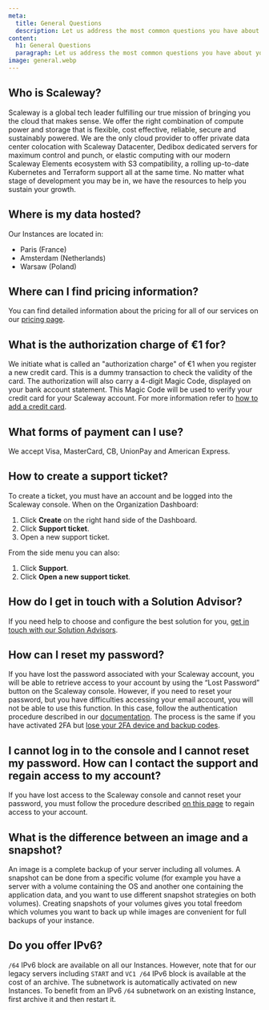 ```yaml
---
meta:
  title: General Questions
  description: Let us address the most common questions you have about your products, services, and brand as a whole.
content:
  h1: General Questions
  paragraph: Let us address the most common questions you have about your products, services, and brand as a whole.
image: general.webp
---
```


## Who is Scaleway?

Scaleway is a global tech leader fulfilling our true mission of bringing you the cloud that makes sense. We offer the right combination of compute power and storage that is flexible, cost effective, reliable, secure and sustainably powered. 
We are the only cloud provider to offer private data center colocation with Scaleway Datacenter, Dedibox dedicated servers for maximum control and punch, or elastic computing with our modern Scaleway Elements ecosystem with S3 compatibility, a rolling up-to-date Kubernetes and Terraform support all at the same time. 
No matter what stage of development you may be in, we have the resources to help you sustain your growth.

## Where is my data hosted?

Our Instances are located in:
- Paris (France)
- Amsterdam (Netherlands)
- Warsaw (Poland)

## Where can I find pricing information?
You can find detailed information about the pricing for all of our services on our [pricing page](https://www.scaleway.com/en/pricing/).

## What is the authorization charge of €1 for?

We initiate what is called an "authorization charge" of €1 when you register a new credit card. 
This is a dummy transaction to check the validity of the card. The authorization will also carry a 4-digit Magic Code, displayed on your bank account statement. This Magic Code will be used to verify your credit card for your Scaleway account.
For more information refer to [how to add a credit card](/console/my-account/how-to/manage-billing-information/#how-to-add-a-credit-card).

## What forms of payment can I use?

We accept Visa, MasterCard, CB, UnionPay and American Express.

## How to create a support ticket?

To create a ticket, you must have an account and be logged into the Scaleway console.
When on the Organization Dashboard:

1. Click **Create** on the right hand side of the Dashboard.
2. Click **Support ticket**.
3. Open a new support ticket.

From the side menu you can also:

1. Click **Support**.
2. Click **Open a new support ticket**.

## How do I get in touch with a Solution Advisor? 

If you need help to choose and configure the best solution for you, [get in touch with our Solution Advisors](https://scwexperiences.force.com/contactus/s/?language=en_US).

## How can I reset my password?

If you have lost the password associated with your Scaleway account, you will be able to retrieve access to your account by using the “Lost Password” button on the Scaleway console.
However, if you need to reset your password, but you have difficulties accessing your email account, you will not be able to use this function. In this case, follow the authentication procedure described in our [documentation](/console/my-account/how-to/recover-a-lost-password/). The process is the same if you have activated 2FA but [lose your 2FA device and backup codes](/console/my-account/how-to/use-2fa#if-you-lose-your-2fa-device-and-your-backup-codes).

## I cannot log in to the console and I cannot reset my password. How can I contact the support and regain access to my account?

If you have lost access to the Scaleway console and cannot reset your password, you must follow the procedure described [on this page](/console/my-account/how-to/use-2fa/#how-to-regain-access-to-your-account) to regain access to your account.

## What is the difference between an image and a snapshot?

An image is a complete backup of your server including all volumes.
A snapshot can be done from a specific volume (for example you have a server with a volume containing the OS and another one containing the application data, and you want to use different snapshot strategies on both volumes).
Creating snapshots of your volumes gives you total freedom which volumes you want to back up while images are convenient for full backups of your instance.

## Do you offer IPv6?

`/64` IPv6 block are available on all our Instances. However, note that for our legacy servers including `START` and `VC1 /64` IPv6 block is available at the cost of an archive.
The subnetwork is automatically activated on new Instances. To benefit from an IPv6 `/64` subnetwork on an existing Instance, first archive it and then restart it.
 
